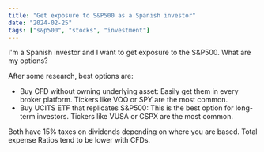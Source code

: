 ```yaml
---
title: "Get exposure to S&P500 as a Spanish investor"
date: "2024-02-25"
tags: ["s&p500", "stocks", "investment"]
---
```


I'm a Spanish investor and I want to get exposure to the S&P500. What are my options?

After some research, best options are: 

* Buy CFD without owning underlying asset: Easily get them in every broker platform. Tickers like VOO or SPY are the most common.
* Buy UCITS ETF that replicates S&P500: This is the best option for long-term investors. Tickers like VUSA or CSPX are the most common.

Both have 15% taxes on dividends depending on where you are based. Total expense Ratios tend to be lower with CFDs.



